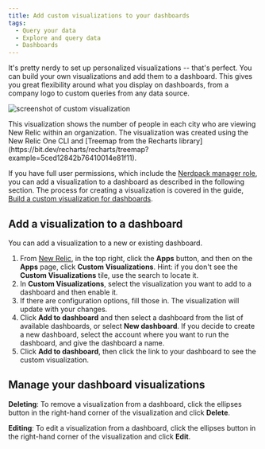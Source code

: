 ```yaml
---
title: Add custom visualizations to your dashboards
tags:
  - Query your data
  - Explore and query data
  - Dashboards
---
```


It's pretty nerdy to set up personalized visualizations -- that's perfect. You can build your own visualizations and add them to a dashboard. This gives you great flexibility around what you display on dashboards, from a company logo to custom queries from any data source.

![screenshot of custom visualization](./images/dashboard_viz.png "Custom visualization")

<figcaption>
  This visualization shows the number of people in each city who are viewing New Relic within an organization. The visualization was created using the New Relic One CLI and [Treemap from the Recharts library](https://bit.dev/recharts/recharts/treemap?example=5ced12842b76410014e81f11).
</figcaption>

If you have full user permissions, which include the [Nerdpack manager role](/docs/accounts/original-accounts-billing/original-users-roles/users-roles-original-user-model#add-on), you can add a visualization to a dashboard as described in the following section. The process for creating a visualization is covered in the guide, [Build a custom visualization for dashboards](https://developer.newrelic.com/build-apps/build-visualization).

## Add a visualization to a dashboard

You can add a visualization to a new or existing dashboard.

1. From [New Relic](https://one.newrelic.com), in the top right, click the **Apps** button, and then on the **Apps** page, click **Custom Visualizations**. Hint: if you don't see the **Custom Visualizations** tile, use the search to locate it.
2. In **Custom Visualizations**, select the visualization you want to add to a dashboard and then enable it.
3. If there are configuration options, fill those in. The visualization will update with your changes.
4. Click **Add to dashboard** and then select a dashboard from the list of available dashboards, or select **New dashboard**.
   If you decide to create a new dashboard, select the account where you want to run the dashboard, and give the dashboard a name.
5. Click **Add to dashboard**, then click the link to your dashboard to see the custom visualization.

## Manage your dashboard visualizations

**Deleting**: To remove a visualization from a dashboard, click the ellipses button in the right-hand corner of the visualization and click **Delete**.

**Editing**: To edit a visualization from a dashboard, click the ellipses button in the right-hand corner of the visualization and click **Edit**.
